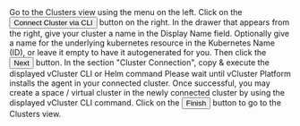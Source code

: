 
<Flow id="cluster-connect-ui">
  <Step>
    Go to the <NavStep>Clusters</NavStep> view using the menu on the left.
  </Step>
  <Step>
    Click on the <Button>Connect Cluster via CLI</Button> button on the right.
  </Step>
  <Step>
    In the drawer that appears from the right, give your cluster a name in the <Label>Display Name</Label> field.
    Optionally give a name for the underlying kubernetes resource in the <Label>Kubernetes Name (ID)</Label>, or leave it empty to have it autogenerated for you.
    Then click the <Button>Next</Button> button.
  </Step>
  <Step>
    In the section "Cluster Connection",  copy & execute the displayed vCluster CLI or Helm command
  </Step>
  <Step>
    Please wait until vCluster Platform installs the agent in your connected cluster.
  </Step>
  <Step>
    Once successful, you may create a space / virtual cluster in the newly connected cluster by using the displayed vCluster CLI command.
  </Step>
  <Step>
    Click on the <Button>Finish</Button> button to go to the <NavStep>Clusters</NavStep> view.
  </Step>
</Flow>
